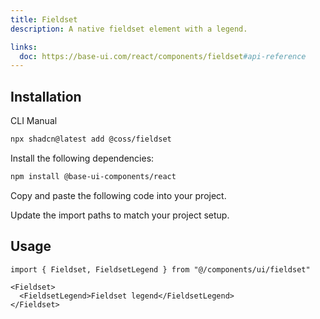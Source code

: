 ```yaml
---
title: Fieldset
description: A native fieldset element with a legend.

links:
  doc: https://base-ui.com/react/components/fieldset#api-reference
---
```


<ComponentPreview name="fieldset-demo" />

## Installation

<CodeTabs>

<TabsList>
  <TabsTab value="cli">CLI</TabsTab>
  <TabsTab value="manual">Manual</TabsTab>
</TabsList>
<TabsPanel value="cli">

```bash
npx shadcn@latest add @coss/fieldset
```

</TabsPanel>

<TabsPanel value="manual">

<Steps>

<Step>Install the following dependencies:</Step>

```bash
npm install @base-ui-components/react
```

<Step>Copy and paste the following code into your project.</Step>

<ComponentSource name="fieldset" title="components/ui/fieldset.tsx" />

<Step>Update the import paths to match your project setup.</Step>

</Steps>

</TabsPanel>

</CodeTabs>

## Usage

```tsx
import { Fieldset, FieldsetLegend } from "@/components/ui/fieldset"
```

```tsx
<Fieldset>
  <FieldsetLegend>Fieldset legend</FieldsetLegend>
</Fieldset>
```
